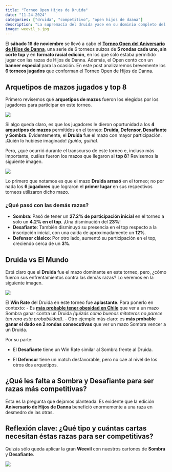 ```yaml
---
title: "Torneo Open Hijos de Druida"
date: "11-24-2024"
categories: ["druida", "competitivo", "open hijos de daana"]
description: "La supremacía del druida yace en su dominio completo del campo de batalla - Sun Tzu."
image: weevil_s.jpg
---
```


El **sábado 16 de noviembre** se llevó a cabo el [**Torneo Open del Aniversario de Hijos de Danna**](https://blog.myl.cl/torneo-open-hijos-de-daana/), una serie de 6 torneos suizos de **5 rondas cada uno, sin corte top** y en **formato racial edición**, en los que sólo estaba permitido jugar con las razas de Hijos de Danna. Además, el Open contó con un **banner especial** para la ocasión. En este post analizaremos brevemente los **6 torneos jugados** que conforman el Torneo Open de Hijos de Danna.

## Arquetipos de mazos jugados y top 8

Primero revisemos qué **arquetipos de mazos** fueron los elegidos por los jugadores para participar en este torneo.

![](torneo-1.jpg){fig-alt="Distribución de razas del Torneo Open Aniversario Hijos de Daana." fig-align="center"}

Si algo queda claro, es que los jugadores le dieron oportunidad a los **4 arquetipos de mazos** permitidos en el torneo: **Druida, Defensor, Desafiante y Sombra**. Evidentemente, el **Druida** fue el mazo con mayor participación. ¡Quién lo hubiese imaginado! *(guiño, guiño)*.

Pero, ¿qué ocurrió durante el transcurso de este torneo e, incluso más importante, cuáles fueron los mazos que llegaron al **top 8**? Revisemos la siguiente imagen.

![](top-8.jpg){fig-alt="Distribución de razas del Top 8 Open Hijos de Daana." fig-align="center"}

Lo primero que notamos es que el mazo **Druida arrasó** en el torneo; no por nada los **6 jugadores** que lograron el **primer lugar** en sus respectivos torneos utilizaron dicho mazo.

### **¿Qué pasó con las demás razas?**

-   **Sombra**: Pasó de tener un **27.2% de participación inicial** en el torneo a solo un **4.2% en el top**. ¡Una disminución del **23%**!
-   **Desafiante**: También disminuyó su presencia en el top respecto a la inscripción inicial, con una caída de aproximadamente un **12%**.
-   **Defensor clásico**: Por otro lado, aumentó su participación en el top, creciendo cerca de un **3%**.

## **Druida vs El Mundo**

Está claro que el **Druida** fue el mazo dominante en este torneo, pero, ¿cómo fueron sus enfrentamientos contra las demás razas? Lo veremos en la siguiente imagen.

![](druida_oad_edit-1.jpg){fig-alt="El druida lo gana todo." fig-align="center"}

El **Win Rate** del Druida en este torneo fue **aplastante**. Para ponerlo en contexto: - Es [**más probable tener obesidad en Chile**](https://inta.uchile.cl/especiales/2021/dia-mundial-da-la-obesidad#:~:text=En%20Chile%2C%20la%20tendencia%20no,un%203.2%25%20tiene%20obesidad%20m%C3%B3rbida.) que ver a un mazo Sombra ganar contra un Druida *(quizás como buenos mitoteros no parece tan rara esta probabilidad)*. - Otro ejemplo más claro: es **más probable ganar el dado en 2 rondas consecutivas** que ver un mazo Sombra vencer a un Druida.

Por su parte:

-   El **Desafiante** tiene un Win Rate similar al Sombra frente al Druida.

-   El **Defensor** tiene un match desfavorable, pero no cae al nivel de los otros dos arquetipos.

## **¿Qué les falta a Sombra y Desafiante para ser razas más competitivas?**

Ésta es la pregunta que dejamos planteada. Es evidente que la edición **Aniversario de Hijos de Danna** benefició enormemente a una raza en desmedro de las otras.

::: callout-tip
## Reflexión clave: ¿Qué tipo y cuántas cartas necesitan éstas razas para ser competitivas?

Quizás sólo queda aplicar la gran **Weevil** con nuestros cartones de **Sombra** y **Desafiante**.
:::

![](weevil_s.jpg){fig-alt="Weevil descarta a los desafiante y sombra." fig-align="center"}
